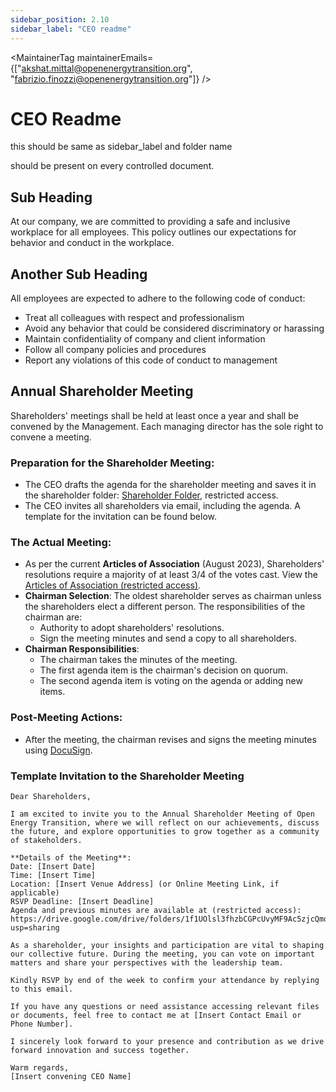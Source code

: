 ```yaml
---
sidebar_position: 2.10
sidebar_label: "CEO readme"
---
```



<MaintainerTag maintainerEmails={["akshat.mittal@openenergytransition.org", "fabrizio.finozzi@openenergytransition.org"]} />

# CEO Readme
this should be same as sidebar_label and folder name

<ControlledDocBanner />

should be present on every controlled document.

## Sub Heading

At our company, we are committed to providing a safe and inclusive workplace for all employees. This policy outlines our expectations for behavior and conduct in the workplace.

## Another Sub Heading

All employees are expected to adhere to the following code of conduct:

- Treat all colleagues with respect and professionalism
- Avoid any behavior that could be considered discriminatory or harassing
- Maintain confidentiality of company and client information
- Follow all company policies and procedures
- Report any violations of this code of conduct to management

## Annual Shareholder Meeting

Shareholders' meetings shall be held at least once a year and shall be convened by the Management. Each managing director has the sole right to convene a meeting.

### Preparation for the Shareholder Meeting:
- The CEO drafts the agenda for the shareholder meeting and saves it in the shareholder folder: [Shareholder Folder](https://drive.google.com/drive/folders/1f1UOlsl3fhzbCGPcUvyMF9Ac5zjcQmo3?usp=sharing), restricted access.
- The CEO invites all shareholders via email, including the agenda. A template for the invitation can be found below.

### The Actual Meeting:
- As per the current **Articles of Association** (August 2023), Shareholders' resolutions require a majority of at least 3/4 of the votes cast. View the [Articles of Association (restricted access)](https://drive.google.com/file/d/1bWCC6sLf-CAsjfvw2b6I7elw1_gVRdwv/view?usp=sharing).
- **Chairman Selection**: The oldest shareholder serves as chairman unless the shareholders elect a different person. The responsibilities of the chairman are:
  - Authority to adopt shareholders' resolutions.
  - Sign the meeting minutes and send a copy to all shareholders.
- **Chairman Responsibilities**:
  - The chairman takes the minutes of the meeting.
  - The first agenda item is the chairman's decision on quorum.
  - The second agenda item is voting on the agenda or adding new items.
  
### Post-Meeting Actions:
- After the meeting, the chairman revises and signs the meeting minutes using [DocuSign](https://apps.docusign.com/).

### Template Invitation to the Shareholder Meeting
```
Dear Shareholders,

I am excited to invite you to the Annual Shareholder Meeting of Open Energy Transition, where we will reflect on our achievements, discuss the future, and explore opportunities to grow together as a community of stakeholders.

**Details of the Meeting**:
Date: [Insert Date]
Time: [Insert Time]
Location: [Insert Venue Address] (or Online Meeting Link, if applicable)
RSVP Deadline: [Insert Deadline]
Agenda and previous minutes are available at (restricted access): 
https://drive.google.com/drive/folders/1f1UOlsl3fhzbCGPcUvyMF9Ac5zjcQmo3?usp=sharing

As a shareholder, your insights and participation are vital to shaping our collective future. During the meeting, you can vote on important matters and share your perspectives with the leadership team.

Kindly RSVP by end of the week to confirm your attendance by replying to this email.

If you have any questions or need assistance accessing relevant files or documents, feel free to contact me at [Insert Contact Email or Phone Number].

I sincerely look forward to your presence and contribution as we drive forward innovation and success together.

Warm regards,
[Insert convening CEO Name]
```